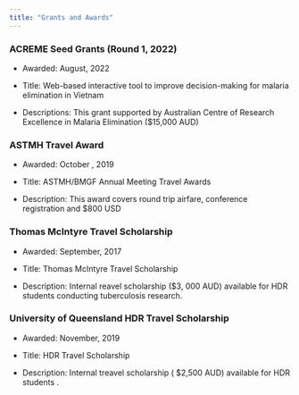 ---
title: "Grants and Awards"
---

### ACREME Seed Grants (Round 1, 2022)

-   Awarded: August, 2022

-   Title: Web-based interactive tool to improve decision-making for malaria elimination in Vietnam

-   Descriptions: This grant supported by Australian Centre of Research Excellence in Malaria Elimination (\$15,000 AUD)

### ASTMH Travel Award

-   Awarded: October , 2019

-   Title: ASTMH/BMGF Annual Meeting Travel Awards

-   Description: This award covers round trip airfare, conference registration and \$800 USD

### Thomas McIntyre Travel Scholarship

-   Awarded: September, 2017

-   Title: Thomas McIntyre Travel Scholarship

-   Description: Internal reavel scholarship (\$3, 000 AUD) available for HDR students conducting tuberculosis research.

### University of Queensland HDR Travel Scholarship

-   Awarded: November, 2019

-   Title: HDR Travel Scholarship

-   Description: Internal treavel scholarship ( \$2,500 AUD) available for HDR students .

